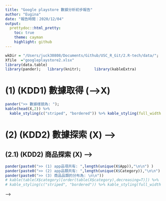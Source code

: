 ```yaml
---
title: "Google playstore 數據分析初步報告"
author: "Eugina"
date: "報告時間：2020/12/04"
output: 
  prettydoc::html_pretty:
    toc: true
    theme: cayman
    highlight: github
---
```


```r
wkDir = "/Users/juck30808/Documents/Github/USC_R_Git/2.R-tech/data/";   setwd(wkDir);
Xfile  ="googleplaystore2.xlsx"
library(data.table)
library(pander);   library(knitr);      library(kableExtra)
```

# (1) (KDD1) 數據取得 (-->X)

```r
pander(">> 數據樣貌為: "); 
kable(head(X,2)) %>%
  kable_styling(c("striped", "bordered")) %>% kable_styling(full_width = F) %>% column_spec(1, bold = T)
```

# (2) (KDD2) 數據探索 (X) -->

<!-- ## (2.1) (KDD2) 日期探索 (X) -->

<!-- ```{r, echo=FALSE, warning=FALSE} -->
<!-- X$date = as.Date(X$date) -->
<!-- pander(paste0(">> (1) 交易數據的日期範圍為: ",paste(range(X$date),collapse="--"),"\n\n"));  #-- [1] "2014-05-06" "2020-02-12" -->
<!-- ``` -->

<!-- ## (2.2) (KDD2) 客戶探索 (X) -->

<!-- ```{r, echo=FALSE, warning=FALSE} -->
<!-- X$cID = X$customer -->
<!-- X$amount   = as.numeric(X$amount) -->
<!-- X$quantity = as.integer(as.character(X$quantity)) -->
<!-- 客戶數=length(unique(X$cID)) -->
<!-- pander(paste0(">> (1) 客戶人數共有: ",客戶數,"\n\n") );   #-- [1]  4342 -->
<!-- pander(paste0(">> (2) 客戶的造訪頻次範圍為: ",paste(range(table(X$cID)),collapse="--"),"\n\n"))   #-- [1]   1 938 -->
<!-- pander(paste0(">> (3) 交易紀錄數大於150次的客戶有: \n\n"))   #-- [1]   1 938 -->
<!-- kable(table(X$cID)[table(X$cID)>150]) %>% -->
<!--   kable_styling(c("striped", "bordered")) %>% kable_styling(full_width = F) %>% column_spec(1, bold = T) -->
<!-- ``` -->

## (2.1) (KDD2) 商品探索 (X) -->
```r
pander(paste0(">> (1) app品項共有: ",length(unique(X$App)),"\n\n") )
pander(paste0(">> (2) app品類共有: ",length(unique(X$Category)),"\n\n") )
pander(paste0(">> (3) 商品品類的分布為: \n\n")) 
# kable(table(X$category)[order(table(X$category),decreasing=T)]) %>%
# kable_styling(c("striped", "bordered")) %>% kable_styling(full_width = F) %>% column_spec(1, bold = T) 
```

<!-- # (3) (KDD3) 數據轉換 (X) --> -->
<!-- ```{r echo=FALSE, warning=FALSE} -->
<!-- X.hc = hclust( dist( X[,c("Rating","Reviews","Installs")] ),method="ward.D") -->
<!-- X.group = cutree(X.hc, k=20) -->
<!-- kable(table(X.group)) -->
<!-- Ncls = 20 -->
<!-- Gfeature = NULL -->
<!-- Gmean = NULL #原本是空的 透過迴圈組出矩陣 -->
<!-- for (kk in 1:Ncls) { -->
<!--   indKK = which(X.group==kk);   indKK -->
<!--   c(kk,length(indKK), apply(X[indKK,c("Rating","Reviews","Installs")], 2, mean)) -->
<!--   Gmean = rbind((Gmean, c(kk,length(indKK), apply(X[indKK,c("Rating","Reviews","Installs")], 2, mean)))   -->
<!-- } -->
<!-- round(Gmean,2)[order(Gmean[,2],decreasing=T),] -->
<!-- ``` -->
<!-- # (3) (KDD3) 數據轉換 (X->Cv) -->

<!-- ```{r, echo=FALSE, warning=FALSE} -->
<!-- X$invoiceNo = as.character(X$invoiceNo) -->
<!-- X$cID = as.character(X$customer) -->
<!-- setDT(X,key=c("cID","invoiceNo")) -->
<!-- Cv0 = X[, .(date=unique(date), MM=sum(amount), TT=sum(quantity)), by=c("cID","invoiceNo") ]; -->
<!-- Cv  = Cv0[, .(D0=min(date), Df=max(date), DD=length(date), FF=length(invoiceNo), MM=sum(MM), TT=sum(TT)), by=cID] -->
<!-- Cv$UU = Cv$MM / Cv$FF;     Cv$NN = Cv$TT / Cv$FF;   Cv$BB = (Cv$Df-Cv$D0)/Cv$DD -->
<!-- #range(Cv$DD)   #--     1     409 -->
<!-- #range(Cv$FF)   #--     1       1 -->
<!-- #range(Cv$MM)   #--     0 1681712 -->
<!-- #range(Cv$BB)   #--   0.0   902.5 -->
<!-- Cv$DD0 = cut( Cv$DD, breaks=c(0,1,9,99,999,9999,99999));  # table(Cv$DD0) -->
<!-- # (0,1]         (1,3]         (3,9]        (9,30]      (30,200] (200,1.2e+03] -->
<!-- # 26654          2118            53             0             0             0 -->
<!-- Cv$FF0 = cut( Cv$FF, breaks=c(0,1,9,99,999,9999,99999));  # table(Cv$FF0) -->
<!-- # (0,1]    (1,3]    (3,9]   (9,30]  (30,99] (99,999] -->
<!-- # 9718    13595     4811      692        9        0 -->
<!-- Cv$MM0 = cut( Cv$MM, breaks=c(-99999,0,9999,99999,999999,9999999,99999999,1999999999)); # table(Cv$MM0) -->
<!-- # (-1,0]       (0,999]   (999,1e+04] (1e+04,1e+05] (1e+05,1e+06] (1e+06,2e+06] -->
<!-- #   5101          9568         60563            31             0             0 -->
<!-- Cv$BB0 = cut( as.numeric(Cv$BB), breaks=c(-1,0,7,30,100,999));  # table(Cv$BB0) -->
<!-- # (-1,0]       (0,999]   (999,1e+04] (1e+04,1e+05] (1e+05,1e+06] (1e+06,2e+06] -->
<!-- #    600          1403         24362          2457             3             0 -->
<!-- Cv$Q0 = paste0(substr(Cv$D0,3,4), cut(as.integer(substr(Cv$D0,6,7)),breaks=c(0,3,6,9,12),labels=c("Q1","Q2","Q3","Q4"))) -->
<!-- Cv$Qf = paste0(substr(Cv$Df,3,4), cut(as.integer(substr(Cv$Df,6,7)),breaks=c(0,3,6,9,12),labels=c("Q1","Q2","Q3","Q4"))) -->
<!-- pander(paste0(">> (1) 客戶共有 ",dim(Cv)[1],"位\n\n")); -->
<!-- pander(">> (2) 客戶數據樣貌為: "); -->
<!-- kable(head(X,2)) %>% -->
<!--   kable_styling(c("striped", "bordered")) %>% kable_styling(full_width = F) %>% column_spec(1, bold = T) -->
<!-- pander(">> (3) 說明：FF--造訪頻次，MM--消費金額，TT--購買件數，BB--回購週期，D0--首次來店日，Df--最近來店日") -->
<!-- ``` -->

<!-- # (4) (KDD4) 數據模型 (Cv) -->

<!-- ## (4.1) (KDD4) 客戶價值模型 (Cv.FF0,Cv.MM0) -->
<!-- ```{r, echo=FALSE, warning=FALSE} -->
<!-- kable(addmargins(table(Cv$FF0,Cv$MM0))) %>% -->
<!--   kable_styling(c("striped", "bordered")) %>% kable_styling(full_width = F) %>% column_spec(1, bold = T) -->
<!-- pander(">> (1) 一次客XXX位，宜加強，尤其是XX位的萬元客。\n\n") -->
<!-- pander(">> (2) 數次客近XXX位，可深耕，尤其是XXX位的十萬元客。\n\n") -->
<!-- pander(">> (3) 超過十次客的XXX+XX位，應做進一步分析，並可深入做VIP方案。\n\n") -->
<!-- pander(">> (4) 超過百次客的X+X+X位，可能為非會員，並可深入並做非會員分析。\n\n") -->
<!-- ``` -->

<!-- ## (4.2) (KDD4) 客戶佇留模型 (Cv.Q0,Cv.Qf) -->
<!-- ```{r, echo=FALSE, warning=FALSE} -->
<!-- kable(addmargins(table(Cv$Q0,Cv$Qf))) %>% -->
<!--   kable_styling(c("striped", "bordered")) %>% kable_styling(full_width = F) %>% column_spec(1, bold = T) -->
<!-- pander(">> (1) 2017Q1-2018Q3的新進客每季均超過XX人，而2018Q4-2020Q2的新進客大都少於XX人，值得注意。\n\n") -->
<!-- pander(">> (2) 2019Q1開始，流失客大於新進客，要特別注意，而2019Q3-Q4的流失客均高達XXX+XXX人，應做回客動作。\n\n") -->
<!-- pander(">> (3) 2020年的回客只有XX-XX位，Q2的新客只有XX位，需檢討。\n\n") -->
<!-- ``` -->

<!-- ## (4.3) (KDD4) 客戶流失模型 (Cv.Qf,Cv.BB`)--整體 -->
<!-- ```{r, echo=FALSE, warning=FALSE} -->
<!-- kable(table(Cv$Qf,Cv$BB0)) %>% -->
<!--   kable_styling(c("striped", "bordered")) %>% kable_styling(full_width = F) %>% column_spec(1, bold = T) -->
<!-- pander(">> (1) 2020年出現的客戶中，回購週期在0-7天內的有X+X位，應進一步分析。\n\n") -->
<!-- pander(">> (2) 回購週期在7-30天者，有X+XX位在2020年尚未出現，應做分析，再做回客動作。\n\n") -->
<!-- pander(">> (3) 2020年有XX+XX位回購週期在100天以上，值得進行追蹤。\n\n") -->
<!-- ``` -->

<!-- # (5) (KDD5) 數據初結 -->

<!-- ## (5.1) 需檢討者 -->
<!-- * (4.2.1) 2017Q1-2018Q3的新進客每季均超過XX人，而2018Q4-2020Q2的新進客大都少於XX人，值得注意。 -->
<!-- * (4.2.3) 2020年的回客只有XX-XX位，Q2的新客只有XX位，需檢討。 -->

<!-- ## (5.2) 可深入分析追蹤者 -->
<!-- * (4.1.3) 超過十次客的XXX+XX位，應做進一步分析，並可深入做VIP方案。 -->
<!-- * (4.1.4) 超過百次客的X+X+X位，可能為非會員，並可深入並做非會員分析。 -->
<!-- * (4.3.1) 2020年出現的客戶中，回購週期在0-7天內的有X+X位，應進一步分析。 -->
<!-- * (4.3.3) 2020年有XX+XX位回購週期在100天以上，值得進行追蹤。 -->

<!-- ## (5.3) 可做回客動作者 -->
<!-- * (4.2.2) 2019Q1開始，流失客大於新進客，要特別注意，而2019Q3-Q4的流失客均高達XXX+XXX人，應做回客動作。 -->
<!-- * (4.3.2) 回購週期在7-30天者，有X+XX位在2020年尚未出現，應做分析，再做回客動作。 -->

